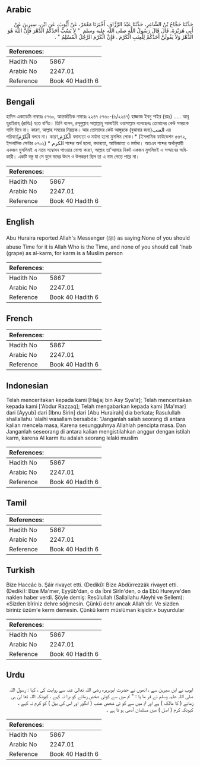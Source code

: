 ## Arabic


<div dir="rtl" lang="ar" style={{fontSize:'larger',backgroundColor:'#f8f9fa',padding:20}}>
حَدَّثَنَا حَجَّاجُ بْنُ الشَّاعِرِ، حَدَّثَنَا عَبْدُ الرَّزَّاقِ، أَخْبَرَنَا مَعْمَرٌ، عَنْ أَيُّوبَ، عَنِ ابْنِ، سِيرِينَ عَنْ أَبِي هُرَيْرَةَ، قَالَ قَالَ رَسُولُ اللَّهِ صلى الله عليه وسلم ‏ "‏ لاَ يَسُبُّ أَحَدُكُمُ الدَّهْرَ فَإِنَّ اللَّهَ هُوَ الدَّهْرُ وَلاَ يَقُولَنَّ أَحَدُكُمْ لِلْعِنَبِ الْكَرْمَ ‏.‏ فَإِنَّ الْكَرْمَ الرَّجُلُ الْمُسْلِمُ ‏"‏ ‏.‏
</div>
<div style={{backgroundColor:'#f8f9fa',padding:20, marginBottom: 10}}><table> <thead> <tr> <th>References:</th> <th></th> </tr> </thead> <tbody><tr><td>Hadith No</td><td>5867</td></tr><tr><td>Arabic No</td><td>2247.01</td></tr><tr><td>Reference</td><td>Book 40 Hadith 6</td></tr></tbody></table></div>

## Bengali


<div dir="ltr" lang="bn" style={{fontSize:'larger',backgroundColor:'#f8f9fa',padding:20}}>
হাদিস একাডেমি নাম্বারঃ ৫৭৬০, আন্তর্জাতিক নাম্বারঃ ২২৪৭ ৫৭৬০-(৬/২২৪৭) হাজ্জাজ ইবনু শাইর (রহঃ) ..... আবূ হুরাইরাহ্ (রাযিঃ) হতে বর্ণিত। তিনি বলেন, রসূলুল্লাহ সাল্লাল্লাহু আলাইহি ওয়াসাল্লাম বলেছেনঃ তোমাদের কেউ সময়কে গালি দিবে না। কারণ, আল্লাহ সময়ের নিয়ন্ত্রক। আর তোমাদের কেউ আঙ্গুরকে (বুঝাবার জন্য)العنب এর পরিবর্তেالْكَرْمَ বলবে না। কারণ,الْكَرْمَ বদান্যতা ও মর্যাদা হলো মুসলিম লোক।* (ইসলামিক ফাউন্ডেশন ৫৬৭২, ইসলামিক সেন্টার ৫৭০২) * الكرم শব্দের অর্থ হলো, বদান্যতা, আভিজাত্য ও মর্যাদা। অতএব শব্দের অর্থানুযায়ী একজন মুসলিমই এ নামে সম্বোধন পাওয়ার যোগ্য কারণ, আল্লাহ তা'আলার নিকট একজন মুসলিমই এ সম্মানের অধিকারী। একটি বস্তু যা সে যুগে মদের উৎস ও উপকরণ ছিল তা এ নাম পেতে পারে না।
</div>
<div style={{backgroundColor:'#f8f9fa',padding:20, marginBottom: 10}}><table> <thead> <tr> <th>References:</th> <th></th> </tr> </thead> <tbody><tr><td>Hadith No</td><td>5867</td></tr><tr><td>Arabic No</td><td>2247.01</td></tr><tr><td>Reference</td><td>Book 40 Hadith 6</td></tr></tbody></table></div>

## English


<div dir="ltr" lang="en" style={{fontSize:'larger',backgroundColor:'#f8f9fa',padding:20}}>
Abu Huraira reported Allah's Messenger (ﷺ) as saying:None of you should abuse Time for it is Allah Who is the Time, and none of you should call 'Inab (grape) as al-karm, for karm is a Muslim person
</div>
<div style={{backgroundColor:'#f8f9fa',padding:20, marginBottom: 10}}><table> <thead> <tr> <th>References:</th> <th></th> </tr> </thead> <tbody><tr><td>Hadith No</td><td>5867</td></tr><tr><td>Arabic No</td><td>2247.01</td></tr><tr><td>Reference</td><td>Book 40 Hadith 6</td></tr></tbody></table></div>

## French


<div dir="ltr" lang="fr" style={{fontSize:'larger',backgroundColor:'#f8f9fa',padding:20}}>

</div>
<div style={{backgroundColor:'#f8f9fa',padding:20, marginBottom: 10}}><table> <thead> <tr> <th>References:</th> <th></th> </tr> </thead> <tbody><tr><td>Hadith No</td><td>5867</td></tr><tr><td>Arabic No</td><td>2247.01</td></tr><tr><td>Reference</td><td>Book 40 Hadith 6</td></tr></tbody></table></div>

## Indonesian


<div dir="ltr" lang="id" style={{fontSize:'larger',backgroundColor:'#f8f9fa',padding:20}}>
Telah menceritakan kepada kami [Hajjaj bin Asy Sya'ir]; Telah menceritakan kepada kami ['Abdur Razzaq]; Telah mengabarkan kepada kami [Ma'mar] dari [Ayyub] dari [Ibnu Sirin] dari [Abu Hurairah] dia berkata; Rasulullah shallallahu 'alaihi wasallam bersabda: "Janganlah salah seorang di antara kalian mencela masa, Karena sesungguhnya Allahlah pencipta masa. Dan Janganlah seseorang di antara kalian mengistilahkan anggur dengan istilah karm, karena Al karm itu adalah seorang lelaki muslim
</div>
<div style={{backgroundColor:'#f8f9fa',padding:20, marginBottom: 10}}><table> <thead> <tr> <th>References:</th> <th></th> </tr> </thead> <tbody><tr><td>Hadith No</td><td>5867</td></tr><tr><td>Arabic No</td><td>2247.01</td></tr><tr><td>Reference</td><td>Book 40 Hadith 6</td></tr></tbody></table></div>

## Tamil


<div dir="ltr" lang="ta" style={{fontSize:'larger',backgroundColor:'#f8f9fa',padding:20}}>

</div>
<div style={{backgroundColor:'#f8f9fa',padding:20, marginBottom: 10}}><table> <thead> <tr> <th>References:</th> <th></th> </tr> </thead> <tbody><tr><td>Hadith No</td><td>5867</td></tr><tr><td>Arabic No</td><td>2247.01</td></tr><tr><td>Reference</td><td>Book 40 Hadith 6</td></tr></tbody></table></div>

## Turkish


<div dir="ltr" lang="tr" style={{fontSize:'larger',backgroundColor:'#f8f9fa',padding:20}}>
Bize Haccâc b. Şâir rivayet etti. (Dediki): Bize Abdürrezzâk rivayet etti. (Dediki): Bize Ma'mer, Eyyûb'dan, o da İbni Sîrîn'den, o da Ebû Hureyre'den naklen haber verdi. Şöyle demiş: Resûlullah (Sallallahu Aleyhi ve Sellem): «Sizden bîriniz dehre söğmesin. Çünkü dehr ancak Allah'dir. Ve sizden biriniz üzüm'e kerm demesin. Çünkü kerm müslüman kişidir.» buyurdular
</div>
<div style={{backgroundColor:'#f8f9fa',padding:20, marginBottom: 10}}><table> <thead> <tr> <th>References:</th> <th></th> </tr> </thead> <tbody><tr><td>Hadith No</td><td>5867</td></tr><tr><td>Arabic No</td><td>2247.01</td></tr><tr><td>Reference</td><td>Book 40 Hadith 6</td></tr></tbody></table></div>

## Urdu


<div dir="rtl" lang="ur" style={{fontSize:'larger',backgroundColor:'#f8f9fa',padding:20}}>
ایوب نے ابن سیرین سے ، انھوں نے حضرت ابوہریرہ رضی اللہ تعالیٰ عنہ سے روایت کی ، کہا : رسول اللہ صلی اللہ علیہ وسلم نے فر ما یا : " تم میں سے کوئی شخص زمانے کو برا نہ کہے ، کیونکہ اللہ تعا لیٰ ہی زمانے ( کا مالک ) ہے اور تم میں سے کو ئی شخص عنب ( انگور اور اس کی بیل ) کو کرم نہ کہے ، کیونکہ کرم ( اصل ) میں مسلمان آدمی ہو تا ہے ۔
</div>
<div style={{backgroundColor:'#f8f9fa',padding:20, marginBottom: 10}}><table> <thead> <tr> <th>References:</th> <th></th> </tr> </thead> <tbody><tr><td>Hadith No</td><td>5867</td></tr><tr><td>Arabic No</td><td>2247.01</td></tr><tr><td>Reference</td><td>Book 40 Hadith 6</td></tr></tbody></table></div>